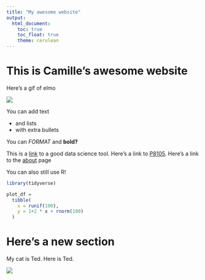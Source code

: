 ```yaml
---
title: "My awesome website"
output: 
  html_document:
    toc: true
    toc_float: true
    theme: cerulean
---
```


# This is Camille's awesome website

Here's a gif of elmo

![](https://media.giphy.com/media/drXGoW1iudhKw/giphy.gif)


You can add text

* and lists
* with extra bullets

You can *FORMAT* and **bold?**

This is a [link](https://www.google.com) to a good data science tool. Here's a link to [P8105](https//:www.p8105.com). Here's a link to the [about](about.html) page


You can also still use R!

```r
library(tidyverse)

plot_df =
  tibble(
    x = runif(100),
    y = 1+2 * x + rnorm(100)
  )

```


# Here's a new section

My cat is Ted. Here is Ted.

![](images/ted.webp)




